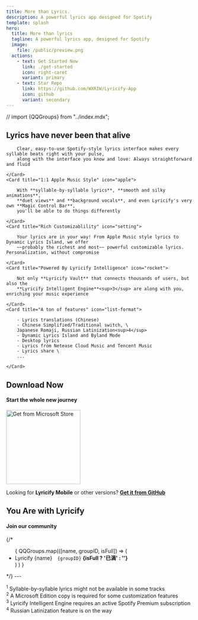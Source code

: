 ```yaml
---
title: More than Lyrics.
description: A powerful lyrics app designed for Spotify
template: splash
hero:
  title: More than lyrics
  tagline: A powerful lyrics app, designed for Spotify
  image:
    file: /public/preview.png
  actions:
    - text: Get Started Now
      link: ./get-started
      icon: right-caret
      variant: primary
    - text: Star Repo
      link: https://github.com/WXRIW/Lyricify-App
      icon: github
      variant: secondary
---
```

// import {QQGroups} from "../index.mdx";

## Lyrics have never been that alive

<CardGrid stagger>
    <Card title="Spotify Original Interface" icon="bars">

        Clear, easy-to-use Spotify-style lyrics interface makes every syllable beats right with your pulse,
        along with the interface you know and love: Always straightforward and fluid

    </Card>
    <Card title="1:1 Apple Music Style" icon="apple">

        With **syllable-by-syllable lyrics**, **smooth and silky animations**,
        **duet views** and **background vocals**, and even Lyricify's very own **Magic Control Bar**,
        you'll be able to do things differently

    </Card>
    <Card title="Rich Customizablility" icon="setting">

        Your lyrics are in your way! From Apple Music style lyrics to Dynamic Lyrics Island, we offer
        ~~probably the richest and most~~ powerful customizable lyrics. Personalization, without compromise

    </Card>
    <Card title="Powered By Lyricify Intelligence" icon="rocket">

        Not only **Lyricify Vault** that connects thousands of users, but also the
        **Lyricify Intelligent Engine**<sup>3</sup> are along with you, enriching your music experience

    </Card>
    <Card title="A ton of features" icon="list-format">

        - Lyrics translations (Chinese)
        - Chinese Simplified/Traditional switch, \
        Japanese Romaji, Russian Latinization<sup>4</sup>
        - Dynamic Lyrics Island and Byland Mode
        - Desktop lyrics
        - Lyrics from Netease Cloud Music and Tencent Music
        - Lyrics share \
        ...

    </Card>
</CardGrid>

## Download Now
#### Start the whole new journey

<a href="https://apps.microsoft.com/store/detail/9P4WB75RHWCH?launch=true&mode=full">
    <img src={MicrosoftButton.src} width="200" alt="Get from Microsoft Store"/>
</a>

Looking for **Lyricify Mobile** or other versions?
[**Get it from GitHub**](https://github.com/WXRIW/Lyricify-App/releases/latest)


## You Are with Lyricify
#### Join our community

{/*
<ul>
    {
        QQGroups.map(([name, groupID, isFull]) => (
                <li>Lyricify {name}&emsp;<code>{groupID}</code> <b>{isFull ? '已满' : ''}</b></li>
            )
        )
    }
</ul>
*/}
---

<sup>1</sup> Syllable-by-syllable lyrics might not be available in some tracks \
<sup>2</sup> A Microsoft Edition copy is required for some customization features \
<sup>3</sup> Lyricify Intelligent Engine requires an active Spotify Premium subscription \
<sup>4</sup> Russian Latinization feature is on the way